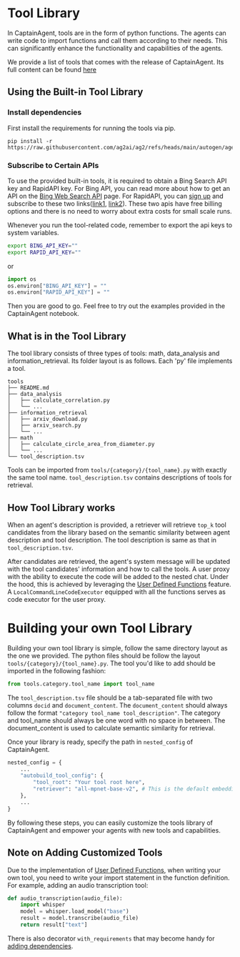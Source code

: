 # Tool Library
In CaptainAgent, tools are in the form of python functions. The agents can write code to import functions and call them according to their needs. This can significantly enhance the functionality and capabilities of the agents.

We provide a list of tools that comes with the release of CaptainAgent. Its full content can be found [here](https://github.com/ag2ai/ag2/tree/main/autogen/agentchat/contrib/captainagent/tools/README.md)

## Using the Built-in Tool Library
### Install dependencies
First install the requirements for running the tools via pip.
```
pip install -r https://raw.githubusercontent.com/ag2ai/ag2/refs/heads/main/autogen/agentchat/contrib/captainagent/tools/requirements.txt
```

### Subscribe to Certain APIs
To use the provided built-in tools, it is required to obtain a Bing Search API key and RapidAPI key.
For Bing API, you can read more about how to get an API on the [Bing Web Search API](https://www.microsoft.com/en-us/bing/apis/bing-web-search-api) page.
For RapidAPI, you can [sign up](https://rapidapi.com/auth/sign-up) and subscribe to these two links([link1](https://rapidapi.com/solid-api-solid-api-default/api/youtube-transcript3), [link2](https://rapidapi.com/420vijay47/api/youtube-mp3-downloader2)).
These two apis have free billing options and there is no need to worry about extra costs for small scale runs.

Whenever you run the tool-related code, remember to export the api keys to system variables.
```bash
export BING_API_KEY=""
export RAPID_API_KEY=""
```
or
```python
import os
os.environ["BING_API_KEY"] = ""
os.environ["RAPID_API_KEY"] = ""
```

Then you are good to go. Feel free to try out the examples provided in the CaptainAgent notebook.

## What is in the Tool Library
The tool library consists of three types of tools: math, data_analysis and information_retrieval. Its folder layout is as follows. Each 'py' file implements a tool.

```
tools
├── README.md
├── data_analysis
│   ├── calculate_correlation.py
│   └── ...
├── information_retrieval
│   ├── arxiv_download.py
│   ├── arxiv_search.py
│   └── ...
├── math
│   ├── calculate_circle_area_from_diameter.py
│   └── ...
└── tool_description.tsv
```

Tools can be imported from `tools/{category}/{tool_name}.py` with exactly the same tool name.
`tool_description.tsv` contains descriptions of tools for retrieval.

## How Tool Library works
When an agent's description is provided, a retriever will retrieve `top_k` tool candidates from the library based on the semantic
similarity between agent description and tool description. The tool description is same as that in `tool_description.tsv`.

After candidates are retrieved, the agent's system message will be updated with the tool candidates' information and how to call the tools.
A user proxy with the ability to execute the code will be added to the nested chat. Under the hood, this is achieved by leveraging the
[User Defined Functions](/docs/topics/code-execution/user-defined-functions) feature. A `LocalCommandLineCodeExecutor` equipped with all the functions serves as
code executor for the user proxy.

# Building your own Tool Library
Building your own tool library is simple, follow the same directory layout as the one we provided. The python files should be follow the layout `tools/{category}/{tool_name}.py`.
The tool you'd like to add should be imported in the following fashion:

```python
from tools.category.tool_name import tool_name
```

The `tool_description.tsv` file should be a tab-separated file with two columns `docid` and `document_content`. The `document_content` should always follow
the format `"category tool_name tool_description"`. The category and tool_name should always be one word with no space in between. The document_content is
used to calculate semantic similarity for retrieval.

Once your library is ready, specify the path in `nested_config` of CaptainAgent.
```python
nested_config = {
    ...
    "autobuild_tool_config": {
        "tool_root": "Your tool root here",
        "retriever": "all-mpnet-base-v2", # This is the default embedding model, you can reove this line if you are not intending to change it
    },
    ...
}
```

By following these steps, you can easily customize the tools library of CaptainAgent and empower your agents with new tools and capabilities.

## Note on Adding Customized Tools
Due to the implementation of [User Defined Functions](/docs/topics/code-execution/user-defined-functions), when writing your own tool, you need to write your import statement in the function definition. For example, adding an audio transcription tool:

```python
def audio_transcription(audio_file):
    import whisper
    model = whisper.load_model("base")
    result = model.transcribe(audio_file)
    return result["text"]
```

There is also decorator `with_requirements` that may become handy for [adding dependencies](/docs/topics/code-execution/user-defined-functions).
